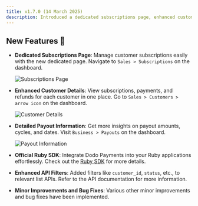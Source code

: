 ```yaml
---
title: v1.7.0 (14 March 2025)
description: Introduced a dedicated subscriptions page, enhanced customer details, detailed payout information, an official Ruby SDK, enhanced API filters, and various minor improvements.
---
```


## New Features 🚀

- **Dedicated Subscriptions Page**: Manage customer subscriptions easily with the new dedicated page. Navigate to `Sales > Subscriptions` on the dashboard.
  
    <Frame><img src="/images/changelog/subscriptions.png" alt="Subscriptions Page"/></Frame>

- **Enhanced Customer Details**: View subscriptions, payments, and refunds for each customer in one place. Go to `Sales > Customers > arrow icon` on the dashboard.

    <Frame><img src="/images/changelog/customer_info.png" alt="Customer Details"/></Frame>

- **Detailed Payout Information**: Get more insights on payout amounts, cycles, and dates. Visit `Business > Payouts` on the dashboard.

    <Frame><img src="/images/changelog/payouts_update.png" alt="Payout Information"/></Frame>

- **Official Ruby SDK**: Integrate Dodo Payments into your Ruby applications effortlessly. Check out the [Ruby SDK](https://github.com/dodopayments/dodopayments-ruby) for more details.

- **Enhanced API Filters**: Added filters like `customer_id`, `status`, etc., to relevant list APIs. Refer to the API documentation for more information.

- **Minor Improvements and Bug Fixes**: Various other minor improvements and bug fixes have been implemented.